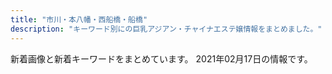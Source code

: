 ```yaml
---
title: "市川・本八幡・西船橋・船橋"
description: "キーワード別にの巨乳アジアン・チャイナエステ嬢情報をまとめました。"
---
```


新着画像と新着キーワードをまとめています。
2021年02月17日の情報です。

<DmmAffiliateIns />
<KeywordTable
  shops={
    [
    {
        "name": "\u30d7\u30ea\u30f3\u30bb\u30b9",
        "station": "JR\u897f\u8239\u6a4b\u99c5\u5317\u53e3",
        "url": "https://prince.iest.info/",
        "img_links": [],
        "keywords": {}
    },
    {
        "img_links": [
            "http://pinklady-esthe.net/img/t3.jpg",
            "http://pinklady-esthe.net/img/sm.jpg",
            "http://pinklady-esthe.net/img/r3.jpg",
            "http://pinklady-esthe.net/img/t4.jpg",
            "http://pinklady-esthe.net/img/st3.jpg",
            "http://pinklady-esthe.net/img/r4.jpg",
            "http://pinklady-esthe.net/img/stt1.jpg",
            "http://pinklady-esthe.net/img/st6.jpg",
            "http://pinklady-esthe.net/img/st4.jpg",
            "http://pinklady-esthe.net/img/f1.jpg",
            "http://pinklady-esthe.net/img/st1.jpg",
            "http://pinklady-esthe.net/img/st2.jpg",
            "http://pinklady-esthe.net/img/t5.jpg",
            "http://pinklady-esthe.net/img/top.jpg",
            "http://pinklady-esthe.net/img/t2.jpg",
            "http://pinklady-esthe.net/img/noo.png",
            "http://pinklady-esthe.net/img/stt3.jpg",
            "http://pinklady-esthe.net/img/r2.jpg",
            "http://pinklady-esthe.net/img/no.png",
            "http://pinklady-esthe.net/img/st5.jpg",
            "http://pinklady-esthe.net/img/t6.jpg",
            "http://pinklady-esthe.net/img/t1.jpg",
            "http://pinklady-esthe.net/img/r1.jpg"
        ],
        "station": "JR\u8239\u6a4b\u99c5\u5317\u53e3",
        "keywords": {
            "90": 1,
            "E": 1,
            "88": 3,
            "86": 1,
            "D": 4,
            "87": 1,
            "C": 1
        },
        "name": "V\u611bP",
        "url": "http://pinklady-esthe.net/"
    },
    {
        "name": "\u304a\u5e30\u308ababy",
        "station": "JR\u8239\u6a4b\u99c5\u5357\u30ed",
        "img_links": [
            "http://tubakihime.link/_src/51831243/wechatimg145.jpg",
            "http://tubakihime.link/_src/51831239/wechatimg144.jpg",
            "http://tubakihime.link/_src/49749299/slider2_20201209160139115.jpg",
            "http://tubakihime.link/_src/51831231/wechatimg145.jpg",
            "http://tubakihime.link/_src/49749301/slider1_20201209160139057.jpg",
            "http://tubakihime.link/_src/51831238/wechatimg144.jpg",
            "http://tubakihime.link/_src/49749211/_k3_4082.jpg",
            "http://tubakihime.link/_src/51831235/wechatimg146_20210209143323225.jpg",
            "http://tubakihime.link/_src/49749274/navinavi_02.png",
            "http://tubakihime.link/_src/49749213/wechatimg198_20190126093224863.jpg",
            "http://tubakihime.link/_src/49749272/navinavi_01.png",
            "http://tubakihime.link/_src/49749276/cam.jpg",
            "http://tubakihime.link/_src/51831237/wechatimg146_20210209143323225.jpg",
            "http://tubakihime.link/_src/51831236/wechatimg146_20210209143323225.jpg",
            "http://tubakihime.link/_src/51831242/wechatimg145.jpg",
            "http://tubakihime.link/_src/49749277/cam.jpg",
            "http://tubakihime.link/_src/49749257/slider5_20201209160139125.jpg",
            "http://tubakihime.link/_src/51831232/wechatimg144.jpg",
            "http://tubakihime.link/_src/49749300/slider3_20201209160139119.jpg",
            "http://tubakihime.link/_src/51831241/wechatimg145.jpg",
            "http://tubakihime.link/_src/51831240/wechatimg144.jpg",
            "http://tubakihime.link/_src/51831233/wechatimg146_20210209143323225.jpg"
        ],
        "url": "http://tubakihime.link/",
        "keywords": {}
    },
    {
        "url": "http://www.diamond.mesthe.com/",
        "name": "\u30c0\u30a4\u30e4\u30e2\u30f3\u30c9",
        "img_links": [
            "http://www.diamond.mesthe.com/img/pickup.jpg",
            "http://www.diamond.mesthe.com/img/goback.jpg",
            "http://www.diamond.mesthe.com/files/002.jpg",
            "http://www.diamond.mesthe.com/images/slider/3.jpg",
            "http://www.diamond.mesthe.com/files/002-02.jpg",
            "http://www.diamond.mesthe.com/images/slider/2.jpg",
            "http://www.diamond.mesthe.com/img/btn_blog.png",
            "http://www.diamond.mesthe.com/img/ttl_therapist.png",
            "http://www.diamond.mesthe.com/img/ttl_news.png",
            "http://www.diamond.mesthe.com/img/top_option04.jpg",
            "http://www.diamond.mesthe.com/img/tel.png",
            "http://www.diamond.mesthe.com/files/003-02.jpg",
            "http://www.diamond.mesthe.com/img/btn_side_mobile.jpg",
            "http://www.diamond.mesthe.com/img/top_option03.jpg",
            "http://www.diamond.mesthe.com/img/top_option01.jpg",
            "http://www.diamond.mesthe.com/files/003.jpg",
            "http://www.diamond.mesthe.com/images/slider/1.jpg",
            "http://www.diamond.mesthe.com/files/001.jpg",
            "http://www.diamond.mesthe.com/img/ttl_info.png",
            "http://www.diamond.mesthe.com/files/001-02.jpg",
            "http://www.diamond.mesthe.com/files/004.jpg",
            "http://www.diamond.mesthe.com/files/004-02.jpg"
        ],
        "station": "JR\u897f\u8239\u6a4b\u99c5\u5357\u53e3",
        "keywords": {
            "C": 13,
            "86": 2,
            "88": 2,
            "D": 6,
            "87": 4
        }
    },
    {
        "station": "JR\u897f\u8239\u6a4b\u99c5\u5357\u53e3",
        "img_links": [
            "http://hanaoto.pw/images/ami1.jpg",
            "http://hanaoto.pw/images/g2.jpg",
            "http://hanaoto.pw/images/mobile.png",
            "http://hanaoto.pw/images/flash.jpg",
            "http://hanaoto.pw/images/flash5.jpg",
            "http://hanaoto.pw/images/yy2.jpg",
            "http://hanaoto.pw/images/maga.jpg",
            "http://hanaoto.pw/images/sptel.png",
            "http://hanaoto.pw/images/g6.jpg",
            "http://hanaoto.pw/images/a02.jpg",
            "http://hanaoto.pw/images/mm1.jpg",
            "http://hanaoto.pw/images/maga1.jpg",
            "http://hanaoto.pw/images/la.jpg",
            "http://hanaoto.pw/images/tel.png",
            "http://hanaoto.pw/images/flash4.jpg",
            "http://hanaoto.pw/images/nana1.jpg",
            "http://hanaoto.pw/images/flash3.jpg"
        ],
        "keywords": {
            "C": 16
        },
        "name": "NEW \u82b1\u30ce\u97f3",
        "url": "http://hanaoto.pw/"
    },
    {
        "keywords": {},
        "url": "http://sminfvnda.xyz/",
        "station": "\u4eac\u6210\u8239\u6a4b\u99c5",
        "img_links": [],
        "name": "\u8309\u8389\u82b1"
    },
    {
        "img_links": [
            "http://www.bishoujo.esturl.com/images/top.png",
            "http://www.bishoujo.esturl.com/files/001.jpg",
            "http://www.bishoujo.esturl.com/images/sp_top.jpg",
            "http://www.bishoujo.esturl.com/files/005.jpg",
            "http://www.bishoujo.esturl.com/files/004.jpg",
            "http://www.bishoujo.esturl.com/files/006.jpg",
            "http://www.bishoujo.esturl.com/files/003.jpg",
            "http://www.bishoujo.esturl.com/files/002.jpg"
        ],
        "keywords": {
            "87": 24,
            "86": 6,
            "82": 6,
            "D": 30,
            "C": 19
        },
        "name": "\u7f8e\u5c11\u5973\u5b66\u5712",
        "station": "JR\u897f\u8239\u6a4b\u99c5\u5317\u53e3",
        "url": "http://www.bishoujo.esturl.com/"
    },
    {
        "img_links": [
            "http://stylelife.work/Public/Wap/picture/m-foot.png",
            "http://stylelife.work/Uploads/user/5f3cd192667f4.jpg",
            "http://stylelife.work/Uploads/user/60178961290e1.jpg",
            "http://stylelife.work/Uploads/user/5e1d330613089.jpg",
            "http://stylelife.work/Public/Wap/picture/sp-line.png",
            "http://stylelife.work/Uploads/user/60178ac3e9112.jpg",
            "http://stylelife.work/ueditor/php/upload/image/20180712/1531373827278035.png",
            "http://stylelife.work/Uploads/user/5eb35a13a1df3.jpg",
            "http://stylelife.work/Uploads/user/5dfc857c95e57.jpg",
            "http://stylelife.work/Uploads/user/601789a317c0d.jpg",
            "http://stylelife.work/Uploads/user/5fe143f28e361.jpg",
            "http://stylelife.work/Uploads/user/5f50833fd5a74.jpg",
            "http://stylelife.work/Uploads/user/5e79901ca108f.jpg",
            "http://stylelife.work/ueditor/php/upload/image/20180712/1531374173659035.png",
            "http://stylelife.work/Uploads/user/5f7ea89496e3e.jpg",
            "http://stylelife.work/Uploads/user/5ebfa12d5429d.jpg",
            "http://stylelife.work/Public/Wap/picture/m-tel.png",
            "http://stylelife.work/Uploads/user/5e1d3400053fa.jpg",
            "http://stylelife.work/Uploads/user/601789f869a29.jpg",
            "http://stylelife.work/Uploads/user/5de74b9acbf92.jpg",
            "http://stylelife.work/Public/Wap/picture/staff-pc.png",
            "http://stylelife.work/Uploads/user/5de74b74a4faa.jpg",
            "http://stylelife.work/Uploads/user/5ebf50cc42240.jpg",
            "http://stylelife.work/Uploads/user/5e68a1524c2d2.jpg",
            "http://stylelife.work/ueditor/php/upload/image/20180712/1531367078235696.png",
            "http://stylelife.work/Public/Wap/picture/sp-staff-list.png",
            "http://stylelife.work/Uploads/user/5ebf4ff2905f1.jpg",
            "http://stylelife.work/Uploads/user/5deb614369ccd.jpg",
            "http://stylelife.work/Uploads/user/6017898b00273.jpg",
            "http://stylelife.work/Uploads/user/5de74b09394d7.jpg",
            "http://stylelife.work/Uploads/user/5ef9a9fd8cd20.jpg",
            "http://stylelife.work/Uploads/user/5e4101be77e18.jpg"
        ],
        "name": "\u3055\u304f\u3089",
        "station": "JR\u897f\u8239\u6a4b\u99c5\u5317\u53e3",
        "url": "http://stylelife.work/",
        "keywords": {
            "D": 1,
            "\u80f8": 1,
            "F": 2
        }
    },
    {
        "station": "JR\u672c\u516b\u5e61\u99c5\u5357\u53e3",
        "img_links": [
            "http://neptune.est.cm/images/top-sp1.jpg",
            "http://neptune.est.cm/images/top-sp2.jpg",
            "http://neptune.est.cm/photos/sites/3/2021/01/2021010717532322.jpg",
            "http://neptune.est.cm/images/top2.jpg",
            "http://neptune.est.cm/photos/sites/3/2020/06/2020062418251882.jpg",
            "http://neptune.est.cm/photos/sites/3/2020/01/2020012304435311.jpg",
            "http://neptune.est.cm/photos/sites/3/2020/01/2020011704240975.jpg",
            "http://neptune.est.cm/photos/sites/3/2020/09/2020092912491932.jpg",
            "http://neptune.est.cm/photos/sites/3/2020/01/2020011704241285.jpg",
            "http://neptune.est.cm/photos/sites/3/2021/01/2021012715245168.jpg",
            "http://neptune.est.cm/images/pagetop.jpg",
            "http://neptune.est.cm/photos/sites/3/2020/12/2020122312215973.jpg",
            "http://neptune.est.cm/photos/sites/3/2020/01/2020011606281181.jpg",
            "http://neptune.est.cm/photos/sites/3/2020/07/2020072813393974.jpg",
            "http://neptune.est.cm/images/top1.jpg",
            "http://neptune.est.cm/photos/sites/3/2020/12/2020121515392683.jpg"
        ],
        "name": "\u30cd\u30d7\u30c1\u30e5\u30fc\u30f3",
        "keywords": {
            "88": 8,
            "86": 22,
            "85": 16,
            "F": 8,
            "D": 62,
            "87": 24,
            "81": 6,
            "E": 8,
            "83": 8,
            "C": 6
        },
        "url": "http://neptune.est.cm/"
    },
    {
        "img_links": [
            "http://es-suzune.com/staffPhoto/b20200510132325.jpg",
            "http://es-suzune.com/staffPhoto/b20200827113545.jpg",
            "http://es-suzune.com/staffPhoto/s20200827113054.jpg",
            "http://es-suzune.com/images/access/02.png",
            "http://es-suzune.com/images/store/04.jpg",
            "http://es-suzune.com/staffPhoto/s20210217223236.jpg",
            "http://es-suzune.com/staffPhoto/s20201130135623.jpg",
            "http://es-suzune.com/staffPhoto/s20210217223841.jpg",
            "http://es-suzune.com/staffPhoto/s20210103222814.jpg",
            "http://es-suzune.com/staffPhoto/s20210217223611.jpg",
            "http://es-suzune.com/staffPhoto/b20210216145856.jpg",
            "http://es-suzune.com/staffPhoto/s20200510132325.jpg",
            "http://es-suzune.com/images/showIndex.jpg",
            "http://es-suzune.com/staffPhoto/s20210208141551.jpg",
            "http://es-suzune.com/images/showContent.jpg",
            "http://es-suzune.com/staffPhoto/s20210217223731.jpg",
            "http://es-suzune.com/staffPhoto/s20210217223442.jpg",
            "http://es-suzune.com/images/access/03.png",
            "http://es-suzune.com/staffPhoto/s20200724144017.jpg",
            "http://es-suzune.com/staffPhoto/b20201130135600.jpg",
            "http://es-suzune.com/staffPhoto/s20210216140051.jpg",
            "http://es-suzune.com/images/access/05.png",
            "http://es-suzune.com/staffPhoto/s20201130191329.jpg",
            "http://es-suzune.com/uploadfiles/images/chuntian1_%E5%89%AF%E6%9C%AC.jpg",
            "http://es-suzune.com/staffPhoto/s20210217223637.jpg",
            "http://es-suzune.com/uploadfiles/images/courseEsSuzune.jpg",
            "http://es-suzune.com/staffPhoto/b20200724144017.jpg",
            "http://es-suzune.com/staffPhoto/s20210216224004.jpg",
            "http://es-suzune.com/staffPhoto/s20210216224138.jpg",
            "http://es-suzune.com/staffPhoto/b20210208141551.jpg",
            "http://es-suzune.com/staffPhoto/b20201130191329.jpg",
            "http://es-suzune.com/staffPhoto/b20201130140636.jpg",
            "http://es-suzune.com/images/store/01.jpg",
            "http://es-suzune.com/images/store/03.jpg",
            "http://es-suzune.com/staffPhoto/s20200827113545.jpg",
            "http://es-suzune.com/staffPhoto/s20191208215843.jpg",
            "http://es-suzune.com/staffPhoto/s20200827113641.jpg",
            "http://es-suzune.com/staffPhoto/b20200827113331.jpg",
            "http://es-suzune.com/staffPhoto/s20210103222830.jpg",
            "http://es-suzune.com/staffPhoto/s20210124204424.jpg",
            "http://es-suzune.com/staffPhoto/s20200724144036.jpg",
            "http://es-suzune.com/staffPhoto/s20210217223343.jpg",
            "http://es-suzune.com/images/store/02.jpg",
            "http://es-suzune.com/staffPhoto/s20200827113331.jpg",
            "http://es-suzune.com/staffPhoto/s20210124204401.jpg",
            "http://es-suzune.com/staffPhoto/b20210216224004.jpg",
            "http://es-suzune.com/images/access/01.png",
            "http://es-suzune.com/staffPhoto/b20210124204401.jpg",
            "http://es-suzune.com/staffPhoto/b20210103222814.jpg",
            "http://es-suzune.com/staffPhoto/s20201130140636.jpg",
            "http://es-suzune.com/staffPhoto/b20191208215843.jpg",
            "http://es-suzune.com/staffPhoto/s20210216145856.jpg",
            "http://es-suzune.com/staffPhoto/s20201130191531.jpg",
            "http://es-suzune.com/uploadfiles/images/campaignEsSuzune1.jpg",
            "http://es-suzune.com/staffPhoto/b20191115141808.jpg",
            "http://es-suzune.com/staffPhoto/s20201130135600.jpg",
            "http://es-suzune.com/staffPhoto/s20191115141808.jpg",
            "http://es-suzune.com/uploadfiles/images/chuntian4_%E5%89%AF%E6%9C%AC.jpg",
            "http://es-suzune.com/staffPhoto/s20201130191509.jpg",
            "http://es-suzune.com/staffPhoto/s20201130140920.jpg",
            "http://es-suzune.com/staffPhoto/b20210216140051.jpg",
            "http://es-suzune.com/staffPhoto/s20210216145911.jpg"
        ],
        "station": "JR\u897f\u8239\u6a4b\u99c5\u5357\u53e3",
        "name": "\u9234\u97f3-\u3059\u305a\u306d-",
        "url": "http://es-suzune.com/",
        "keywords": {
            "\u30bb\u30af\u30b7\u30fc": 7,
            "F": 7,
            "E": 2
        }
    },
    {
        "url": "http://nigyohime.ebb.jp/",
        "name": "\u4eba\u9b5a\u59eb",
        "station": "JR\u5e02\u5ddd\u99c5\u5357\u53e3",
        "img_links": [
            "http://nigyohime.ebb.jp/b_news.png",
            "http://nigyohime.ebb.jp/2/uploadimg/1610266405.jpg",
            "http://nigyohime.ebb.jp/2/uploadimg/1606276829.jpg",
            "http://nigyohime.ebb.jp/top.jpg",
            "http://nigyohime.ebb.jp/2/uploadimg/1606276938.jpg",
            "http://nigyohime.ebb.jp/line.png",
            "http://nigyohime.ebb.jp/2/uploadimg/1606276885.jpg",
            "http://nigyohime.ebb.jp/b_girl.png",
            "http://nigyohime.ebb.jp/staff_t.jpg",
            "http://nigyohime.ebb.jp/1.jpg",
            "http://nigyohime.ebb.jp/3.jpg",
            "http://nigyohime.ebb.jp/2.jpg",
            "http://nigyohime.ebb.jp/ditu2.jpg",
            "http://nigyohime.ebb.jp/4.jpg"
        ],
        "keywords": {
            "C": 6,
            "83": 6,
            "86": 6
        }
    },
    {
        "station": "JR\u672c\u516b\u5e61\u99c5\u5317\u53e3",
        "keywords": {
            "86": 2,
            "C": 1,
            "D": 5,
            "87": 4
        },
        "img_links": [
            "http://www.club.relaxjp.info/images/b1.jpg",
            "http://www.club.relaxjp.info/images/sys3.png",
            "http://www.club.relaxjp.info/files/007.jpg",
            "http://www.club.relaxjp.info/files/004-02.jpg",
            "http://www.club.relaxjp.info/images/staff_t.png",
            "http://www.club.relaxjp.info/images/sys2.png",
            "http://www.club.relaxjp.info/images/mobile.jpg",
            "http://www.club.relaxjp.info/images/rec1.png",
            "http://www.club.relaxjp.info/images/int2.png",
            "http://www.club.relaxjp.info/files/007-02.jpg",
            "http://www.club.relaxjp.info/images/b2.jpg",
            "http://www.club.relaxjp.info/images/line.png",
            "http://www.club.relaxjp.info/files/006-02.jpg",
            "http://www.club.relaxjp.info/files/006.jpg",
            "http://www.club.relaxjp.info/files/013-02.jpg",
            "http://www.club.relaxjp.info/images/link_t.png",
            "http://www.club.relaxjp.info/images/sys1.png",
            "http://www.club.relaxjp.info/files/014.jpg",
            "http://www.club.relaxjp.info/images/head.jpg",
            "http://www.club.relaxjp.info/images/int1.png",
            "http://www.club.relaxjp.info/images/ta.jpg",
            "http://www.club.relaxjp.info/files/014-02.jpg",
            "http://www.club.relaxjp.info/files/013.jpg",
            "http://www.club.relaxjp.info/files/004.jpg",
            "http://www.club.relaxjp.info/images/interior_t.png",
            "http://www.club.relaxjp.info/images/rec2.png",
            "http://www.club.relaxjp.info/files/009-02.jpg",
            "http://www.club.relaxjp.info/files/009.jpg"
        ],
        "name": "\u30d5\u30a7\u30a2\u30ea\u30fc",
        "url": "http://www.club.relaxjp.info/"
    },
    {
        "station": "JR\u5e02\u5ddd\u99c5\u5357\u53e3",
        "name": "\u5f69",
        "url": "http://www.aya-aroma.com/",
        "img_links": [
            "http://www.aya-aroma.com/files/003-02.jpg",
            "http://www.aya-aroma.com/files/008-03.jpg",
            "http://www.aya-aroma.com/files/001-02.jpg",
            "http://www.aya-aroma.com/files/015-03.jpg",
            "http://www.aya-aroma.com/files/010.jpg",
            "http://www.aya-aroma.com/files/002-03.jpg",
            "http://www.aya-aroma.com/files/003.jpg",
            "http://www.aya-aroma.com/images/mobile.jpg",
            "http://www.aya-aroma.com/images/backlistbtn.png",
            "http://www.aya-aroma.com/files/001-03.jpg",
            "http://www.aya-aroma.com/files/015.jpg",
            "http://www.aya-aroma.com/files/010-03.jpg",
            "http://www.aya-aroma.com/files/008.jpg",
            "http://www.aya-aroma.com/files/008-02.jpg",
            "http://www.aya-aroma.com/images/coverGirlParts.png",
            "http://www.aya-aroma.com/images/melmaga.jpg",
            "http://www.aya-aroma.com/images/concept.jpg",
            "http://www.aya-aroma.com/files/001.jpg",
            "http://www.aya-aroma.com/files/002.jpg",
            "http://www.aya-aroma.com/files/002-02.jpg",
            "http://www.aya-aroma.com/files/003-03.jpg",
            "http://www.aya-aroma.com/files/015-02.jpg",
            "http://www.aya-aroma.com/files/010-02.jpg"
        ],
        "keywords": {
            "C": 6,
            "87": 3,
            "84": 3,
            "86": 12,
            "D": 9
        }
    },
    {
        "station": "JR\u897f\u8239\u6a4b\u99c5\u5357\u53e3",
        "url": "http://es-massage.info/",
        "name": "Vivid \u30d3\u30d3\u30c3\u30c9",
        "img_links": [
            "http://es-massage.info/wp-content/uploads/2019/03/07cc9a466c3af450e20013b26e90a100-500x750.jpg",
            "http://es-massage.info/wp-content/uploads/2019/03/c3dc6ab90966d6cc73491056f668516d.jpg",
            "http://es-massage.info/wp-content/uploads/2020/11/4842d636713333eba3b14eebf302cc1b-1-500x750.jpg",
            "http://es-massage.info/wp-content/uploads/2021/01/f0983bb73e450f84723737b2078c7c7f-212x300.jpg",
            "http://es-massage.info/wp-content/uploads/2020/10/30d608def2ebd1e5ad816873b9f9b8d4.jpg",
            "http://es-massage.info/wp-content/uploads/2021/02/c4dd888c4de69b3220c6e4b404462db9-500x750.jpg",
            "http://es-massage.info/wp-content/uploads/2021/02/3d21df65a2be53218994fa7e3b383bd2.jpg",
            "http://es-massage.info/wp-content/uploads/2021/02/9fac07593910d80276531dd93a7855a6-500x750.jpg",
            "http://es-massage.info/wp-content/uploads/2021/02/910ee51cae19370d9c579aa4122bca84-500x750.jpg",
            "http://es-massage.info/wp-content/uploads/2020/12/b7de5072fbfae6fe462a1a64132e2586.jpg",
            "http://es-massage.info/wp-content/uploads/2020/09/3c631f1126b3f6fd54d9e726a47027a4.jpg",
            "http://es-massage.info/wp-content/uploads/2019/10/3eec6cc0e85788ff3ceabceee29f9870.jpg",
            "http://es-massage.info/wp-content/uploads/2019/11/6bc4d4a609db789262c27c9263065892-218x300.jpg",
            "http://es-massage.info/wp-content/uploads/2021/02/1b6cc5124ca074f693dbc5eff5a75ea0.jpg",
            "http://es-massage.info/wp-content/uploads/2018/10/g1.jpg",
            "http://es-massage.info/wp-content/uploads/2021/02/3d21df65a2be53218994fa7e3b383bd2-500x750.jpg",
            "http://es-massage.info/wp-content/uploads/2018/10/g3.jpg",
            "http://es-massage.info/wp-content/uploads/2020/09/3a1f1f3668d5c8083c72d500ba90b03a-212x300.jpg",
            "http://es-massage.info/wp-content/uploads/2021/02/910ee51cae19370d9c579aa4122bca84.jpg",
            "http://es-massage.info/wp-content/uploads/2020/09/6b72f47c40e4254318daf8bb5ce7e612-500x750.jpg",
            "http://es-massage.info/wp-content/uploads/2020/11/ec2088a7c961625f55b8f19773ea6d06-1-214x300.jpg",
            "http://es-massage.info/wp-content/uploads/2020/11/4842d636713333eba3b14eebf302cc1b-1-722x1024.jpg",
            "http://es-massage.info/wp-content/uploads/2020/09/f4811d331623d3f6e590e934b3e7ddc9-500x750.jpg",
            "http://es-massage.info/wp-content/uploads/2019/11/8da006befc39b49c570f8162740cbc56.jpg",
            "http://es-massage.info/wp-content/uploads/2020/12/cf9831b8c97ef0623dce87128b47aef0-209x300.jpg",
            "http://es-massage.info/wp-content/uploads/2021/01/329c4f8c7f334cbe95d258f70d6ca207.jpg",
            "http://es-massage.info/wp-content/uploads/2019/11/8da006befc39b49c570f8162740cbc56-500x750.jpg",
            "http://es-massage.info/wp-content/uploads/2020/11/393e50c509ac7af9537aa8ebd908d0bb-214x300.jpg",
            "http://es-massage.info/wp-content/uploads/2021/02/8b21e9d00752169b79ff946575142f59-212x300.jpg",
            "http://es-massage.info/wp-content/uploads/2020/10/0fd60f0c72ad85b96635ef3d4e152bd6.jpg",
            "http://es-massage.info/wp-content/uploads/2020/06/0fd60f0c72ad85b96635ef3d4e152bd6-212x300.jpg",
            "http://es-massage.info/wp-content/uploads/2020/09/33a698ee5a77652901d0fde9c4146a22-500x750.jpg",
            "http://es-massage.info/wp-content/uploads/2020/10/676cfcce64ce22475e092ee147f4ebc8-500x750.jpg",
            "http://es-massage.info/wp-content/uploads/2019/03/0c4d0538c251234bc70697ec7cf8cc97-220x300.jpg",
            "http://es-massage.info/wp-content/uploads/2020/09/33a698ee5a77652901d0fde9c4146a22.jpg",
            "http://es-massage.info/wp-content/uploads/2019/03/c3dc6ab90966d6cc73491056f668516d-218x300.jpg",
            "http://es-massage.info/wp-content/uploads/2019/11/6bc4d4a609db789262c27c9263065892.jpg",
            "http://es-massage.info/wp-content/uploads/2018/12/ce6acdedea0cab635b18cd82f697bf3a-500x750.jpg",
            "http://es-massage.info/wp-content/uploads/2020/11/22a4454706dfc7d506005718bdeaf744-214x300.jpg",
            "http://es-massage.info/wp-content/uploads/2020/09/8fdd83977b0b42811d523358eceea3ff-212x300.jpg",
            "http://es-massage.info/wp-content/uploads/2020/10/30d608def2ebd1e5ad816873b9f9b8d4-745x1024.jpg",
            "http://es-massage.info/wp-content/uploads/2019/11/4fad70a18793b8dfb7a63f4939e51f94.jpg",
            "http://es-massage.info/wp-content/uploads/2021/01/f0983bb73e450f84723737b2078c7c7f.jpg",
            "http://es-massage.info/wp-content/themes/template-salon2/images/noimg.jpg",
            "http://es-massage.info/wp-content/uploads/2020/10/28ef61e322d84828105879aebb024bc0.jpg",
            "http://es-massage.info/wp-content/uploads/2019/10/3eec6cc0e85788ff3ceabceee29f9870-212x300.jpg",
            "http://es-massage.info/wp-content/uploads/2020/11/22a4454706dfc7d506005718bdeaf744-500x750.jpg",
            "http://es-massage.info/wp-content/uploads/2020/10/30d608def2ebd1e5ad816873b9f9b8d4-500x750.jpg",
            "http://es-massage.info/wp-content/uploads/2020/09/3c631f1126b3f6fd54d9e726a47027a4-500x750.jpg",
            "http://es-massage.info/wp-content/uploads/2020/11/4842d636713333eba3b14eebf302cc1b-1.jpg",
            "http://es-massage.info/wp-content/uploads/2019/03/c3dc6ab90966d6cc73491056f668516d-500x750.jpg",
            "http://es-massage.info/wp-content/uploads/2020/09/6b72f47c40e4254318daf8bb5ce7e612.jpg",
            "http://es-massage.info/wp-content/uploads/2021/01/f0983bb73e450f84723737b2078c7c7f-500x750.jpg",
            "http://es-massage.info/wp-content/uploads/2021/02/c4dd888c4de69b3220c6e4b404462db9.jpg",
            "http://es-massage.info/wp-content/themes/template-salon2/images/main1.jpg",
            "http://es-massage.info/wp-content/uploads/2020/11/22a4454706dfc7d506005718bdeaf744.jpg",
            "http://es-massage.info/wp-content/uploads/2019/11/8da006befc39b49c570f8162740cbc56-216x300.jpg",
            "http://es-massage.info/wp-content/uploads/2021/01/f5583bc17784a47bf0a1ab988e594253-500x750.jpg",
            "http://es-massage.info/wp-content/uploads/2020/09/3c631f1126b3f6fd54d9e726a47027a4-209x300.jpg",
            "http://es-massage.info/wp-content/uploads/2021/02/8b21e9d00752169b79ff946575142f59.jpg",
            "http://es-massage.info/wp-content/uploads/2018/10/g2.jpg",
            "http://es-massage.info/wp-content/uploads/2019/03/07cc9a466c3af450e20013b26e90a100.jpg",
            "http://es-massage.info/wp-content/uploads/2018/10/g4.jpg",
            "http://es-massage.info/wp-content/uploads/2020/12/b7de5072fbfae6fe462a1a64132e2586-500x750.jpg",
            "http://es-massage.info/wp-content/uploads/2020/10/30d608def2ebd1e5ad816873b9f9b8d4-218x300.jpg",
            "http://es-massage.info/wp-content/uploads/2020/06/0fd60f0c72ad85b96635ef3d4e152bd6.jpg",
            "http://es-massage.info/wp-content/uploads/2021/02/3d21df65a2be53218994fa7e3b383bd2-207x300.jpg",
            "http://es-massage.info/wp-content/uploads/2020/09/33a698ee5a77652901d0fde9c4146a22-214x300.jpg",
            "http://es-massage.info/wp-content/uploads/2019/06/dcbeef447e8eded0b1939b00ff57d88b-500x750.jpg",
            "http://es-massage.info/wp-content/uploads/2020/10/0fd60f0c72ad85b96635ef3d4e152bd6-214x300.jpg",
            "http://es-massage.info/wp-content/themes/template-salon2/images/header-tel.png",
            "http://es-massage.info/wp-content/uploads/2020/11/f77b87109abb212725b0e53de31695b5-500x750.jpg",
            "http://es-massage.info/wp-content/uploads/2020/10/28ef61e322d84828105879aebb024bc0-500x750.jpg",
            "http://es-massage.info/wp-content/uploads/2019/03/0c4d0538c251234bc70697ec7cf8cc97-500x750.jpg",
            "http://es-massage.info/wp-content/uploads/2021/02/1b6cc5124ca074f693dbc5eff5a75ea0-500x750.jpg",
            "http://es-massage.info/wp-content/uploads/2019/11/8da006befc39b49c570f8162740cbc56-737x1024.jpg",
            "http://es-massage.info/wp-content/uploads/2020/09/f4811d331623d3f6e590e934b3e7ddc9.jpg",
            "http://es-massage.info/wp-content/uploads/2020/12/cf9831b8c97ef0623dce87128b47aef0-500x750.jpg",
            "http://es-massage.info/wp-content/uploads/2020/06/0fd60f0c72ad85b96635ef3d4e152bd6-500x750.jpg",
            "http://es-massage.info/wp-content/uploads/2020/09/3a1f1f3668d5c8083c72d500ba90b03a.jpg",
            "http://es-massage.info/wp-content/uploads/2021/02/8b21e9d00752169b79ff946575142f59-500x750.jpg",
            "http://es-massage.info/wp-content/uploads/2020/11/f77b87109abb212725b0e53de31695b5.jpg",
            "http://es-massage.info/wp-content/uploads/2019/10/3eec6cc0e85788ff3ceabceee29f9870-500x750.jpg",
            "http://es-massage.info/wp-content/uploads/2019/11/4fad70a18793b8dfb7a63f4939e51f94-500x750.jpg",
            "http://es-massage.info/wp-content/uploads/2019/10/32cbcf100bc89043ce106a68ba8535ea-500x750.jpg",
            "http://es-massage.info/wp-content/uploads/2019/10/32cbcf100bc89043ce106a68ba8535ea-214x300.jpg",
            "http://es-massage.info/wp-content/uploads/2021/02/9fac07593910d80276531dd93a7855a6.jpg",
            "http://es-massage.info/wp-content/uploads/2020/12/58c8479cbe288c2fbf566083af42e205.jpg",
            "http://es-massage.info/wp-content/uploads/2019/11/6bc4d4a609db789262c27c9263065892-500x750.jpg",
            "http://es-massage.info/wp-content/uploads/2020/10/0fd60f0c72ad85b96635ef3d4e152bd6-500x750.jpg",
            "http://es-massage.info/wp-content/uploads/2020/09/3a1f1f3668d5c8083c72d500ba90b03a-500x750.jpg",
            "http://es-massage.info/wp-content/uploads/2019/03/b85ae819f481b37cad8d1548de5893cc-223x300.jpg",
            "http://es-massage.info/wp-content/themes/template-salon2/images/bnr.jpg",
            "http://es-massage.info/wp-content/uploads/2019/03/0c4d0538c251234bc70697ec7cf8cc97.jpg",
            "http://es-massage.info/wp-content/uploads/2021/01/329c4f8c7f334cbe95d258f70d6ca207-722x1024.jpg",
            "http://es-massage.info/wp-content/uploads/2021/01/329c4f8c7f334cbe95d258f70d6ca207-500x750.jpg",
            "http://es-massage.info/wp-content/uploads/2020/11/393e50c509ac7af9537aa8ebd908d0bb-500x750.jpg",
            "http://es-massage.info/wp-content/uploads/2019/06/dcbeef447e8eded0b1939b00ff57d88b-218x300.jpg",
            "http://es-massage.info/wp-content/uploads/2020/09/8fdd83977b0b42811d523358eceea3ff-500x750.jpg",
            "http://es-massage.info/wp-content/uploads/2020/11/393e50c509ac7af9537aa8ebd908d0bb.jpg",
            "http://es-massage.info/wp-content/uploads/2020/12/58c8479cbe288c2fbf566083af42e205-500x750.jpg",
            "http://es-massage.info/wp-content/uploads/2019/10/32cbcf100bc89043ce106a68ba8535ea.jpg",
            "http://es-massage.info/wp-content/uploads/2020/09/8fdd83977b0b42811d523358eceea3ff-722x1024.jpg",
            "http://es-massage.info/wp-content/uploads/2019/03/c3dc6ab90966d6cc73491056f668516d-745x1024.jpg",
            "http://es-massage.info/wp-content/uploads/2021/02/8b21e9d00752169b79ff946575142f59-722x1024.jpg",
            "http://es-massage.info/wp-content/uploads/2019/10/32cbcf100bc89043ce106a68ba8535ea-730x1024.jpg",
            "http://es-massage.info/wp-content/uploads/2021/01/f5583bc17784a47bf0a1ab988e594253.jpg",
            "http://es-massage.info/wp-content/uploads/2019/11/4fad70a18793b8dfb7a63f4939e51f94-218x300.jpg",
            "http://es-massage.info/wp-content/uploads/2021/02/9fac07593910d80276531dd93a7855a6-209x300.jpg",
            "http://es-massage.info/wp-content/uploads/2020/12/cf9831b8c97ef0623dce87128b47aef0.jpg"
        ],
        "keywords": {
            "\u80f8": 3,
            "E": 84,
            "G": 12,
            "\u5de8\u4e73": 2,
            "F": 11,
            "\u30bb\u30af\u30b7\u30fc": 4,
            "\u4e73": 2,
            "D": 6
        }
    },
    {
        "keywords": {
            "86": 2,
            "D": 4,
            "87": 4,
            "C": 2
        },
        "img_links": [
            "http://www.dokidoki.esjp.info/files/010.jpg",
            "http://www.dokidoki.esjp.info/img/rect.jpg",
            "http://www.dokidoki.esjp.info/files/001.jpg",
            "http://www.dokidoki.esjp.info/img/rot.jpg",
            "http://www.dokidoki.esjp.info/img/syst.jpg",
            "http://www.dokidoki.esjp.info/files/002.jpg",
            "http://www.dokidoki.esjp.info/files/007.jpg",
            "http://www.dokidoki.esjp.info/img/acct.jpg",
            "http://www.dokidoki.esjp.info/img/noo.png",
            "http://www.dokidoki.esjp.info/img/nn.jpg",
            "http://www.dokidoki.esjp.info/img/top.jpg",
            "http://www.dokidoki.esjp.info/img/lint.jpg",
            "http://www.dokidoki.esjp.info/files/006.jpg",
            "http://www.dokidoki.esjp.info/img/stal.png",
            "http://www.dokidoki.esjp.info/img/fla.jpg",
            "http://www.dokidoki.esjp.info/img/stat.jpg",
            "http://www.dokidoki.esjp.info/files/003.jpg",
            "http://www.dokidoki.esjp.info/img/eve.jpg"
        ],
        "name": "\u30c9\u30ad\u30c9\u30ad\u30cf\u30cb\u30fc",
        "station": "JR\u8239\u6a4b\u99c5\u5317\u53e3",
        "url": "http://www.dokidoki.esjp.info/"
    },
    {
        "name": "\u82b1\u706b",
        "img_links": [
            "http://nishifunabashi.xyz/images/n1.jpg",
            "http://nishifunabashi.xyz/images/top.png",
            "http://nishifunabashi.xyz/images/g32.jpg",
            "http://nishifunabashi.xyz/images/mio1.jpg",
            "http://nishifunabashi.xyz/images/g01.jpg",
            "http://nishifunabashi.xyz/images/rumi1.jpg",
            "http://nishifunabashi.xyz/images/g015.jpg",
            "http://nishifunabashi.xyz/images/moe1.jpg",
            "http://nishifunabashi.xyz/images/chun1.jpg",
            "http://nishifunabashi.xyz/images/g001.jpg",
            "http://nishifunabashi.xyz/images/kina2.jpg",
            "http://nishifunabashi.xyz/images/r03.jpg",
            "http://nishifunabashi.xyz/images/n2.jpg",
            "http://nishifunabashi.xyz/images/ga.jpg",
            "http://nishifunabashi.xyz/images/rie1.jpg",
            "http://nishifunabashi.xyz/images/m1.jpg",
            "http://nishifunabashi.xyz/images/g1.jpg",
            "http://nishifunabashi.xyz/images/miho2.jpg",
            "http://nishifunabashi.xyz/images/baner.jpg",
            "http://nishifunabashi.xyz/images/sla1.jpg",
            "http://nishifunabashi.xyz/images/miho.jpg",
            "http://nishifunabashi.xyz/images/yumi1.jpg",
            "http://nishifunabashi.xyz/images/gat.png",
            "http://nishifunabashi.xyz/images/i2.jpg",
            "http://nishifunabashi.xyz/images/kina1.jpg",
            "http://nishifunabashi.xyz/images/tite-staff.png",
            "http://nishifunabashi.xyz/images/ga1.jpg",
            "http://nishifunabashi.xyz/images/miu1.jpg",
            "http://nishifunabashi.xyz/images/m2.jpg",
            "http://nishifunabashi.xyz/images/r02.jpg",
            "http://nishifunabashi.xyz/images/mio2.jpg",
            "http://nishifunabashi.xyz/images/mobile.png",
            "http://nishifunabashi.xyz/images/pickt.png",
            "http://nishifunabashi.xyz/images/miu.jpg",
            "http://nishifunabashi.xyz/images/chun3.jpg",
            "http://nishifunabashi.xyz/images/yumi2.jpg",
            "http://nishifunabashi.xyz/images/i3.jpg",
            "http://nishifunabashi.xyz/images/rumi3.jpg",
            "http://nishifunabashi.xyz/images/rumi2.jpg",
            "http://nishifunabashi.xyz/images/r01.jpg",
            "http://nishifunabashi.xyz/images/n3.jpg",
            "http://nishifunabashi.xyz/images/rie.jpg",
            "http://nishifunabashi.xyz/images/g33.jpg",
            "http://nishifunabashi.xyz/images/chun2.jpg",
            "http://nishifunabashi.xyz/images/rie2.jpg",
            "http://nishifunabashi.xyz/images/moe2.jpg",
            "http://nishifunabashi.xyz/images/moe.jpg",
            "http://nishifunabashi.xyz/images/i1.jpg",
            "http://nishifunabashi.xyz/images/g15.jpg",
            "http://nishifunabashi.xyz/images/sla3.jpg",
            "http://nishifunabashi.xyz/images/g0.jpg",
            "http://nishifunabashi.xyz/images/yumi3.jpg",
            "http://nishifunabashi.xyz/images/r04.jpg",
            "http://nishifunabashi.xyz/images/sla2.jpg",
            "http://nishifunabashi.xyz/images/newt.png",
            "http://nishifunabashi.xyz/images/kina.jpg",
            "http://nishifunabashi.xyz/images/mio.jpg"
        ],
        "url": "http://nishifunabashi.xyz/",
        "station": "JR\u897f\u8239\u6a4b\u99c5\u5357\u53e3",
        "keywords": {
            "C": 7
        }
    },
    {
        "url": "http://www.relax-honey.info/",
        "name": "Honey",
        "img_links": [
            "http://www.relax-honey.info/images/top.jpg",
            "http://www.relax-honey.info/files/069-03.jpg",
            "http://www.relax-honey.info/images/s_pick.jpg",
            "http://www.relax-honey.info/files/067-02.jpg",
            "http://www.relax-honey.info/files/065.jpg",
            "http://www.relax-honey.info/files/021-03.jpg",
            "http://www.relax-honey.info/images/slider/1.jpg",
            "http://www.relax-honey.info/images/slider/2.jpg",
            "http://www.relax-honey.info/files/067.jpg",
            "http://www.relax-honey.info/files/057-03.jpg",
            "http://www.relax-honey.info/files/021-02.jpg",
            "http://www.relax-honey.info/files/065-02.jpg",
            "http://www.relax-honey.info/files/065-03.jpg",
            "http://www.relax-honey.info/files/069-02.jpg",
            "http://www.relax-honey.info/images/mobile.jpg",
            "http://www.relax-honey.info/images/1.jpg",
            "http://www.relax-honey.info/files/002-02.jpg",
            "http://www.relax-honey.info/files/057-02.jpg",
            "http://www.relax-honey.info/files/061.jpg",
            "http://www.relax-honey.info/files/069.jpg",
            "http://www.relax-honey.info/images/s_staff.jpg",
            "http://www.relax-honey.info/files/053-02.jpg",
            "http://www.relax-honey.info/files/053.jpg",
            "http://www.relax-honey.info/images/s_news.jpg",
            "http://www.relax-honey.info/images/nbj3.jpg",
            "http://www.relax-honey.info/files/053-03.jpg",
            "http://www.relax-honey.info/files/061-02.jpg",
            "http://www.relax-honey.info/files/002.jpg",
            "http://www.relax-honey.info/files/002-03.jpg",
            "http://www.relax-honey.info/images/s_info.jpg",
            "http://www.relax-honey.info/files/021.jpg",
            "http://www.relax-honey.info/images/end1.jpg",
            "http://www.relax-honey.info/files/061-03.jpg",
            "http://www.relax-honey.info/images/slider/3.jpg",
            "http://www.relax-honey.info/files/057.jpg",
            "http://www.relax-honey.info/files/067-03.jpg"
        ],
        "station": "JR\u897f\u8239\u6a4b\u99c5\u5357\u53e3",
        "keywords": {
            "86": 4,
            "C": 2,
            "87": 12,
            "D": 14
        }
    },
    {
        "station": "JR\u897f\u8239\u6a4b\u99c5\u5357\u53e3",
        "name": "\u3082\u3082\u3061\u3083\u3093",
        "img_links": [
            "http://momo.rankuens.com/css/top01.jpg",
            "http://momo.rankuens.com/css/staff/staff01.jpg",
            "http://momo.rankuens.com/css/staff/staff03.jpg",
            "http://momo.rankuens.com/images/call.png",
            "http://momo.rankuens.com/css/staff/staff02.jpg",
            "http://momo.rankuens.com/css/head.jpg",
            "http://momo.rankuens.com/css/foot.jpg"
        ],
        "url": "http://momo.rankuens.com/",
        "keywords": {
            "92": 1,
            "C": 6,
            "89": 2,
            "E": 1,
            "D": 2
        }
    },
    {
        "name": "\u304a\u304b\u3048\u308a",
        "keywords": {
            "84": 2,
            "C": 19,
            "D": 8
        },
        "url": "http://www.rainday.tokyo/",
        "station": "JR\u8239\u6a4b\u99c5\u5357\u53e3",
        "img_links": [
            "http://www.rainday.tokyo/uploads/201005/1-201005135253U5.jpg",
            "http://www.rainday.tokyo/uploads/210201/1-210201093404243.jpg",
            "http://www.rainday.tokyo/uploads/201005/1-2010051356113O.jpg",
            "http://www.rainday.tokyo/picture/call.png",
            "http://www.rainday.tokyo/picture/4.jpg",
            "http://www.rainday.tokyo/uploads/210201/1-210201093HN54.jpg",
            "http://www.rainday.tokyo/picture/top-img01.png",
            "http://www.rainday.tokyo/uploads/210114/1-2101140ZT91P.jpg",
            "http://www.rainday.tokyo/uploads/210114/1-2101140ZUK24.jpg",
            "http://www.rainday.tokyo/uploads/201006/1-201006105515150.jpg",
            "http://www.rainday.tokyo/uploads/210128/1-21012Q34342456.jpg",
            "http://www.rainday.tokyo/picture/1.jpg",
            "http://www.rainday.tokyo/uploads/210128/1-21012Q34313I2.jpg",
            "http://www.rainday.tokyo/uploads/201012/1-201012131606344.jpg",
            "http://www.rainday.tokyo/uploads/200612/1-200612091611154.jpg",
            "http://www.rainday.tokyo/uploads/201005/1-201005135243W9.jpg",
            "http://www.rainday.tokyo/uploads/210217/1-21021G10356341.jpg",
            "http://www.rainday.tokyo/uploads/201006/1-201006105351493.jpg",
            "http://www.rainday.tokyo/uploads/200612/1-20061209132D50.jpg",
            "http://www.rainday.tokyo/uploads/201005/1-201005135623432.jpg",
            "http://www.rainday.tokyo/picture/3.jpg",
            "http://www.rainday.tokyo/uploads/201208/1-20120QS92JD.jpg",
            "http://www.rainday.tokyo/picture/top-img10.jpg",
            "http://www.rainday.tokyo/picture/tel.png",
            "http://www.rainday.tokyo/picture/2.jpg",
            "http://www.rainday.tokyo/uploads/201012/1-201012133110634.jpg",
            "http://www.rainday.tokyo/uploads/210217/1-21021G10339601.jpg",
            "http://www.rainday.tokyo/uploads/200612/1-200612091HL45.jpg"
        ]
    },
    {
        "station": "\u897f\u8239\u6a4b\u99c5\u5357\u53e3",
        "url": "http://ariel.esthe.me/",
        "name": "Ariel\u30fb\u30a2\u30ea\u30a8\u30eb",
        "img_links": [],
        "keywords": {}
    },
    {
        "keywords": {
            "G": 6,
            "86": 4,
            "91": 4,
            "85": 8,
            "83": 2,
            "D": 16,
            "E": 4,
            "F": 12,
            "90": 4,
            "88": 8,
            "C": 22
        },
        "url": "http://junpu.xyz.mn/",
        "station": "\u897f\u8239\u6a4b\u99c5\u5357\u53e3",
        "name": "\u30a8\u30ec\u30ca\u30c9\u30fc\u30eb",
        "img_links": [
            "http://junpu.xyz.mn/photos/sites/129/2019/11/2019112612382247.jpg",
            "http://junpu.xyz.mn/images/s_news.jpg",
            "http://junpu.xyz.mn/images/r2.jpg",
            "http://junpu.xyz.mn/photos/sites/129/2019/11/2019112612382247-450x675.jpg",
            "http://junpu.xyz.mn/images/r3.jpg",
            "http://junpu.xyz.mn/images/r4.jpg",
            "http://junpu.xyz.mn/images/top.jpg",
            "http://junpu.xyz.mn/images/line2.jpg",
            "http://junpu.xyz.mn/images/r1.jpg",
            "http://junpu.xyz.mn/photos/sites/129/2021/02/2021020111060861.jpg",
            "http://junpu.xyz.mn/photos/sites/129/2020/07/2020070311075192.jpg",
            "http://junpu.xyz.mn/photos/sites/129/2021/02/2021020114034474.jpg",
            "http://junpu.xyz.mn/images/end.png",
            "http://junpu.xyz.mn/photos/sites/129/2019/09/2019090515262527.jpg",
            "http://junpu.xyz.mn/photos/sites/129/2019/09/2019091210372889.jpg",
            "http://junpu.xyz.mn/photos/sites/129/2021/01/2021011113081255.jpg",
            "http://junpu.xyz.mn/photos/sites/129/2019/07/2019072615361857.jpg"
        ]
    },
    {
        "keywords": {
            "D": 2,
            "91": 1,
            "92": 4,
            "E": 4,
            "90": 2,
            "88": 1,
            "F": 1
        },
        "name": "\u30de\u30fc\u30e1\u30a4\u30c9",
        "station": "JR\u8239\u6a4b\u99c5\u5317\u53e3",
        "img_links": [
            "http://happy.relaxnabi.com/css/staff/staff017-a.jpg",
            "http://happy.relaxnabi.com/css/staff/staff-007-a.jpg",
            "http://happy.relaxnabi.com/css/tel01.png",
            "http://happy.relaxnabi.com/css/staff/staff-04.jpg",
            "http://happy.relaxnabi.com/css/staff/staff-05-a.jpg",
            "http://happy.relaxnabi.com/css/staff/staff017.jpg",
            "http://happy.relaxnabi.com/css/staff/staff-04-a.jpg",
            "http://happy.relaxnabi.com/css/staff/staff-05.jpg",
            "http://happy.relaxnabi.com/css/nav/nav-001.png",
            "http://happy.relaxnabi.com/css/staff/staff0001.jpg",
            "http://happy.relaxnabi.com/css/staff/staff000008-a.jpg",
            "http://happy.relaxnabi.com/css/top0001.png",
            "http://happy.relaxnabi.com/css/nav/nav-005.png",
            "http://happy.relaxnabi.com/css/staff/staff000008.jpg",
            "http://happy.relaxnabi.com/css/nav/nav-002.png",
            "http://happy.relaxnabi.com/css/nav/nav-006.png",
            "http://happy.relaxnabi.com/css/staff/staff000003-a.jpg",
            "http://happy.relaxnabi.com/css/staff/staff-10.jpg",
            "http://happy.relaxnabi.com/css/nav/nav-003.png",
            "http://happy.relaxnabi.com/css/staff/staff000003.jpg",
            "http://happy.relaxnabi.com/css/top-03.png",
            "http://happy.relaxnabi.com/css/staff/staff-007.jpg",
            "http://happy.relaxnabi.com/css/staff/staff0001-a.jpg",
            "http://happy.relaxnabi.com/css/staff/staff-10-a.jpg",
            "http://happy.relaxnabi.com/css/nav/nav-004.png"
        ],
        "url": "http://happy.relaxnabi.com/"
    },
    {
        "station": "JR\u897f\u8239\u6a4b\u99c5\u5357\u53e3",
        "url": "http://p-lady.work/",
        "img_links": [
            "http://p-lady.work/staff/anna.jpg",
            "http://p-lady.work/images/23.jpg",
            "http://p-lady.work/staff/riri.jpg",
            "http://p-lady.work/images/18.jpg",
            "http://p-lady.work/staff/nanami.jpg",
            "http://p-lady.work/images/s1.png",
            "http://p-lady.work/images/ac1.jpg",
            "http://p-lady.work/images/interior_t.jpg",
            "http://p-lady.work/img/zara1.jpg",
            "http://p-lady.work/img/mimi1.jpg",
            "http://p-lady.work/staff/miyu.jpg",
            "http://p-lady.work/images/36.jpg",
            "http://p-lady.work/images/16.jpg",
            "http://p-lady.work/images/35.jpg",
            "http://p-lady.work/images/29.jpg",
            "http://p-lady.work/staff/rika.jpg",
            "http://p-lady.work/staff/rena.jpg",
            "http://p-lady.work/staff/eri.jpg",
            "http://p-lady.work/images/staff_t.jpg",
            "http://p-lady.work/images/int2.jpg",
            "http://p-lady.work/images/15.jpg",
            "http://p-lady.work/staff/nana.jpg",
            "http://p-lady.work/img/riri1.jpg",
            "http://p-lady.work/images/rec2.jpg",
            "http://p-lady.work/img/rena1.jpg",
            "http://p-lady.work/img/kurumi1.jpg",
            "http://p-lady.work/staff/kurumi.jpg",
            "http://p-lady.work/images/2.jpg",
            "http://p-lady.work/images/3.jpg",
            "http://p-lady.work/images/26.jpg",
            "http://p-lady.work/images/6.jpg",
            "http://p-lady.work/staff/runa.jpg",
            "http://p-lady.work/staff/mirai.jpg",
            "http://p-lady.work/img/anna1.jpg",
            "http://p-lady.work/img/risa1.jpg",
            "http://p-lady.work/img/reiko1.jpg",
            "http://p-lady.work/img/mirai1.jpg",
            "http://p-lady.work/staff/nami.jpg",
            "http://p-lady.work/staff/saki.jpg",
            "http://p-lady.work/images/21.jpg",
            "http://p-lady.work/images/27.jpg",
            "http://p-lady.work/img/miyu1.jpg",
            "http://p-lady.work/img/runa1.jpg",
            "http://p-lady.work/images/33.jpg",
            "http://p-lady.work/staff/mimi.jpg",
            "http://p-lady.work/img/nami1.jpg",
            "http://p-lady.work/img/rika1.jpg",
            "http://p-lady.work/images/17.jpg",
            "http://p-lady.work/images/news.jpg",
            "http://p-lady.work/images/25.jpg",
            "http://p-lady.work/images/37.jpg",
            "http://p-lady.work/staff/yuyu.jpg",
            "http://p-lady.work/img/yui1.jpg",
            "http://p-lady.work/img/koi1.jpg",
            "http://p-lady.work/img/yuyu1.jpg",
            "http://p-lady.work/images/head.jpg",
            "http://p-lady.work/images/10.jpg",
            "http://p-lady.work/staff/yui.jpg",
            "http://p-lady.work/images/28.jpg",
            "http://p-lady.work/images/tg.jpg",
            "http://p-lady.work/staff/koi.jpg",
            "http://p-lady.work/images/sys.jpg",
            "http://p-lady.work/images/20.jpg",
            "http://p-lady.work/images/7.jpg",
            "http://p-lady.work/images/30.jpg",
            "http://p-lady.work/images/int1.jpg",
            "http://p-lady.work/images/32.jpg",
            "http://p-lady.work/img/saki1.jpg",
            "http://p-lady.work/img/eri1.jpg",
            "http://p-lady.work/images/5.jpg",
            "http://p-lady.work/staff/zara.jpg",
            "http://p-lady.work/img/nanami1.jpg",
            "http://p-lady.work/images/rec1.jpg",
            "http://p-lady.work/staff/risa.jpg",
            "http://p-lady.work/staff/reiko.jpg",
            "http://p-lady.work/img/nana1.jpg"
        ],
        "name": "\u4e03\u5f69",
        "keywords": {}
    },
    {
        "keywords": {},
        "name": "\u30af\u30ed\u30fc\u30d0\u30fc",
        "img_links": [
            "http://f-clover.net/images/aya.jpg",
            "http://f-clover.net/images/flash1.jpg",
            "http://f-clover.net/images/end.jpg",
            "http://f-clover.net/images/room3.jpg",
            "http://f-clover.net/images/a1.jpg",
            "http://f-clover.net/images/mobile.jpg",
            "http://f-clover.net/images/risa.jpg",
            "http://f-clover.net/images/room1.jpg",
            "http://f-clover.net/images/yu.jpg",
            "http://f-clover.net/images/room2.jpg",
            "http://f-clover.net/images/room8.jpg",
            "http://f-clover.net/images/room4.jpg",
            "http://f-clover.net/images/room5.jpg",
            "http://f-clover.net/images/flash2.jpg",
            "http://f-clover.net/images/g3.jpg",
            "http://f-clover.net/images/index1.jpg",
            "http://f-clover.net/images/room7.jpg",
            "http://f-clover.net/images/room6.jpg",
            "http://f-clover.net/images/g5.jpg"
        ],
        "url": "http://f-clover.net/",
        "station": "JR\u8239\u6a4b\u99c5\u5357\u53e3"
    },
    {
        "station": "JR\u897f\u8239\u6a4b\u99c5\u5357\u53e3",
        "keywords": {},
        "name": "\u30d4\u30f3\u30af\u30ed\u30fc\u30ba",
        "img_links": [
            "http://es-cupid.work/_src/52347831/wechatimg1948_20210209180404772.jpg",
            "http://es-cupid.work/_src/52259859/wechatimg60.jpg",
            "http://es-cupid.work/_src/52259816/cam.png",
            "http://es-cupid.work/_src/53013598/wechatimg156_20201204121933737.jpg",
            "http://es-cupid.work/_src/52259846/wechatimg1796.jpg",
            "http://es-cupid.work/_src/52259814/slider2.jpg",
            "http://es-cupid.work/_src/53013725/wechatimg156_20201204121933737.jpg",
            "http://es-cupid.work/_src/52259842/wechatimg1797.jpg",
            "http://es-cupid.work/_src/52259774/navi_01.png",
            "http://es-cupid.work/_src/52259782/navi_05.png",
            "http://es-cupid.work/_src/52259857/wechatimg58.jpg",
            "http://es-cupid.work/_src/52259808/wechatimg24_20210209180404719.jpg",
            "http://es-cupid.work/_src/52259844/421609049373_.pic.jpg",
            "http://es-cupid.work/_src/52259780/navi_04.png",
            "http://es-cupid.work/_src/52259806/wechatimg1796.jpg",
            "http://es-cupid.work/_src/52259776/navi_02.png",
            "http://es-cupid.work/_src/52259839/slider3.jpg",
            "http://es-cupid.work/_src/53013600/wechatimg1478_20210209180404742.jpg",
            "http://es-cupid.work/_src/52259798/_x1m6343.jpg",
            "http://es-cupid.work/_src/52259772/slider1.jpg",
            "http://es-cupid.work/_src/52259848/wechatimg24_20210209180404719.jpg",
            "http://es-cupid.work/_src/52259837/slider1.jpg",
            "http://es-cupid.work/_src/52259853/wechatimg59.jpg",
            "http://es-cupid.work/_src/52347828/wechatimg1948_20210209180404772.jpg",
            "http://es-cupid.work/_src/52259828/navi_02.png",
            "http://es-cupid.work/_src/52259802/wechatimg1797.jpg",
            "http://es-cupid.work/_src/53013741/wechatimg1478_20210209180404742.jpg",
            "http://es-cupid.work/_src/52259838/slider2.jpg",
            "http://es-cupid.work/_src/52259804/421609049373_.pic.jpg",
            "http://es-cupid.work/_src/52259830/navi_03.png",
            "http://es-cupid.work/_src/52259800/dscf1336.jpg",
            "http://es-cupid.work/_src/52259832/navi_04.png",
            "http://es-cupid.work/_src/52259855/wechatimg61.jpg",
            "http://es-cupid.work/_src/52259826/navi_01.png",
            "http://es-cupid.work/_src/52259815/slider3.jpg",
            "http://es-cupid.work/_src/52259834/navi_05.png",
            "http://es-cupid.work/_src/52259778/navi_03.png"
        ],
        "url": "http://es-cupid.work/"
    },
    {
        "url": "http://www.gokujobijin.iesjp.com/",
        "img_links": [
            "http://www.gokujobijin.iesjp.com/files/006.jpg",
            "http://www.gokujobijin.iesjp.com/files/005-02.jpg",
            "http://www.gokujobijin.iesjp.com/files/007.jpg",
            "http://www.gokujobijin.iesjp.com/files/007-02.jpg",
            "http://www.gokujobijin.iesjp.com/images/osusume01.png",
            "http://www.gokujobijin.iesjp.com/images/s1.jpg",
            "http://www.gokujobijin.iesjp.com/images/nav-005.png",
            "http://www.gokujobijin.iesjp.com/files/001-02.jpg",
            "http://www.gokujobijin.iesjp.com/files/002.jpg",
            "http://www.gokujobijin.iesjp.com/images/nav-006.png",
            "http://www.gokujobijin.iesjp.com/files/005.jpg",
            "http://www.gokujobijin.iesjp.com/images/nav-002.png",
            "http://www.gokujobijin.iesjp.com/files/006-02.jpg",
            "http://www.gokujobijin.iesjp.com/images/nav-004.png",
            "http://www.gokujobijin.iesjp.com/files/004-02.jpg",
            "http://www.gokujobijin.iesjp.com/images/top003.png",
            "http://www.gokujobijin.iesjp.com/files/002-02.jpg",
            "http://www.gokujobijin.iesjp.com/images/nav-001.png",
            "http://www.gokujobijin.iesjp.com/images/top01.png",
            "http://www.gokujobijin.iesjp.com/images/nav-003.png",
            "http://www.gokujobijin.iesjp.com/images/tel.png",
            "http://www.gokujobijin.iesjp.com/files/004.jpg",
            "http://www.gokujobijin.iesjp.com/files/001.jpg",
            "http://www.gokujobijin.iesjp.com/images/top02-left.png"
        ],
        "station": "JR\u8239\u6a4b\u99c5\u5317\u53e3",
        "name": "\u6975\u4e0a\u7f8e\u4eba",
        "keywords": {
            "D": 6,
            "87": 5,
            "86": 1
        }
    },
    {
        "station": "JR\u8239\u6a4b\u99c5\u5317\u53e3",
        "keywords": {
            "85": 2,
            "D": 6,
            "C": 19,
            "87": 6,
            "86": 4
        },
        "img_links": [
            "http://www.rainbow-relax.xyz/files/006.jpg",
            "http://www.rainbow-relax.xyz/img/tel.png",
            "http://www.rainbow-relax.xyz/files/005.jpg",
            "http://www.rainbow-relax.xyz/files/001.jpg",
            "http://www.rainbow-relax.xyz/img/goback.jpg",
            "http://www.rainbow-relax.xyz/files/004.jpg",
            "http://www.rainbow-relax.xyz/files/001-02.jpg",
            "http://www.rainbow-relax.xyz/files/005-02.jpg",
            "http://www.rainbow-relax.xyz/images/slider/3.jpg",
            "http://www.rainbow-relax.xyz/files/003.jpg",
            "http://www.rainbow-relax.xyz/img/ttl_info.png",
            "http://www.rainbow-relax.xyz/img/pickup.jpg",
            "http://www.rainbow-relax.xyz/files/002-02.jpg",
            "http://www.rainbow-relax.xyz/img/btn_side_mobile.jpg",
            "http://www.rainbow-relax.xyz/files/003-02.jpg",
            "http://www.rainbow-relax.xyz/img/ttl_news.png",
            "http://www.rainbow-relax.xyz/files/004-02.jpg",
            "http://www.rainbow-relax.xyz/images/slider/2.jpg",
            "http://www.rainbow-relax.xyz/files/002.jpg",
            "http://www.rainbow-relax.xyz/files/006-02.jpg",
            "http://www.rainbow-relax.xyz/images/slider/1.jpg"
        ],
        "url": "http://www.rainbow-relax.xyz/",
        "name": "Rainbow\uff5e\u30ec\u30a4\u30f3\u30dc\u30fc\uff5e"
    },
    {
        "img_links": [
            "https://miyabi.jpn.vin/images/btn_side03.png",
            "https://miyabi.jpn.vin/images/btn_side02.png",
            "https://miyabi.jpn.vin/images/btn_side04.png",
            "https://miyabi.jpn.vin/images/btn_side06.png",
            "https://miyabi.jpn.vin/photos/sites/21/2021/02/2021020102295578.jpg",
            "https://miyabi.jpn.vin/images/btn_side01.png",
            "https://miyabi.jpn.vin/photos/sites/21/2021/01/2021012608003647.jpg",
            "https://miyabi.jpn.vin/images/top_slider03.jpg",
            "https://miyabi.jpn.vin/photos/sites/21/2021/01/2021012608004010.jpg",
            "https://miyabi.jpn.vin/photos/sites/21/2021/01/202101260800351.jpg",
            "https://miyabi.jpn.vin/images/btn_side05.png",
            "https://miyabi.jpn.vin/photos/sites/21/2021/01/2021012608003796.jpg",
            "https://miyabi.jpn.vin/images/top.png",
            "https://miyabi.jpn.vin/photos/sites/21/2021/01/2021012608003883.jpg",
            "https://miyabi.jpn.vin/images/sp_top.png",
            "https://miyabi.jpn.vin/images/btn_side07.png"
        ],
        "keywords": {
            "90": 31,
            "83": 31,
            "C": 54,
            "85": 31,
            "G": 33,
            "86": 2,
            "D": 35,
            "F": 33,
            "E": 33,
            "87": 31,
            "88": 31
        },
        "station": "JR\u897f\u8239\u6a4b\u99c5",
        "name": "\u96c5\u7f8e\uff5eMIYABI",
        "url": "https://miyabi.jpn.vin"
    },
    {
        "name": "\u7652\u3057\u306e\u6d77",
        "img_links": [
            "http://www.iyashinoumi.com/img/miss24sb.jpg",
            "http://www.iyashinoumi.com/img/miss27sb.jpg",
            "http://www.iyashinoumi.com/img/sTitle_left.png",
            "http://www.iyashinoumi.com/img/sTitle_right.png",
            "http://www.iyashinoumi.com/img/tel1.png",
            "http://www.iyashinoumi.com/img/miss28sb.jpg",
            "http://www.iyashinoumi.com/img/miss7sb.jpg",
            "http://www.iyashinoumi.com/img/miss7s.jpg",
            "http://www.iyashinoumi.com/img/miss25sb.jpg",
            "http://www.iyashinoumi.com/img/miss6sb.jpg"
        ],
        "station": "\u5e02\u5ddd\u99c5\u5317\u53e3",
        "url": "http://www.iyashinoumi.com/",
        "keywords": {}
    },
    {
        "name": "Happy Bell",
        "url": "http://aroma-esthe.info/",
        "station": "\u4eac\u6210\u516b\u5e61\u99c5\u5317\u53e3",
        "img_links": [
            "http://aroma-esthe.info/images/b-online.png",
            "http://aroma-esthe.info/images/b-tel.png",
            "http://aroma-esthe.info/link/menlog.jpg",
            "http://aroma-esthe.info/images/tit-sub6.jpg",
            "http://aroma-esthe.info/images/slider-img002.jpg",
            "http://aroma-esthe.info/images/tit-sub5.jpg",
            "http://aroma-esthe.info/images/r1.jpg",
            "http://aroma-esthe.info/images/qr.jpg",
            "http://aroma-esthe.info/images/m4.jpg",
            "http://aroma-esthe.info/images/m1.jpg",
            "http://aroma-esthe.info/images/r3.jpg",
            "http://aroma-esthe.info/images/cg01.jpg",
            "http://aroma-esthe.info/images/slider-img003.jpg",
            "http://aroma-esthe.info/images/cg02.jpg",
            "http://aroma-esthe.info/images/tit-sub1.jpg",
            "http://aroma-esthe.info/images/tit-sub3.jpg",
            "http://aroma-esthe.info/images/r2.jpg",
            "http://aroma-esthe.info/images/slider-img001.jpg",
            "http://aroma-esthe.info/images/m3.jpg",
            "http://aroma-esthe.info/images/r4.jpg",
            "http://aroma-esthe.info/images/kan.jpg",
            "http://aroma-esthe.info/images/m2.jpg",
            "http://aroma-esthe.info/images/cg05.jpg",
            "http://aroma-esthe.info/images/tit-sub2.jpg",
            "http://aroma-esthe.info/images/cg03.jpg",
            "http://aroma-esthe.info/images/tit-sub4.jpg"
        ],
        "keywords": {
            "86": 8,
            "D": 6
        }
    },
    {
        "url": "http://likiluto.xyz/",
        "img_links": [
            "http://likiluto.xyz/uploads/210112/1-210112092540164.jpg",
            "http://likiluto.xyz/style/images/t4.jpg",
            "http://likiluto.xyz/style/images/index-miru_18.jpg",
            "http://likiluto.xyz/style/images/index-miru_03.jpg",
            "http://likiluto.xyz/style/images/nav2-sta.png",
            "http://likiluto.xyz/uploads/201229/1-201229152000Y5.jpg",
            "http://likiluto.xyz/uploads/210112/1-210112092150b1.jpg",
            "http://likiluto.xyz/uploads/210112/1-2101120920292M.jpg",
            "http://likiluto.xyz/style/images/sys.jpg",
            "http://likiluto.xyz/style/images/t2.png",
            "http://likiluto.xyz/style/images/nav-sys.jpg",
            "http://likiluto.xyz/style/images/t3.png",
            "http://likiluto.xyz/style/images/s-bian.png",
            "http://likiluto.xyz/style/images/index-miru_06.jpg",
            "http://likiluto.xyz/style/images/t6.jpg",
            "http://likiluto.xyz/uploads/210112/1-21011209234CV.jpg"
        ],
        "station": "JR\u672c\u516b\u5e61\u99c5\u5357\u53e3",
        "name": "\u30d5\u30e9\u30ef\u30fc",
        "keywords": {}
    },
    {
        "name": "OLIVE",
        "url": "http://olive.est.cm/",
        "station": "JR\u8239\u6a4b\u99c5\u5317\u53e3",
        "img_links": [],
        "keywords": {}
    },
    {
        "station": "JR\u897f\u8239\u6a4b\u99c5\u5317\u53e3",
        "keywords": {
            "85": 3,
            "G": 3,
            "C": 1,
            "86": 8,
            "F": 3,
            "D": 10,
            "E": 8,
            "88": 1,
            "87": 3,
            "90": 1,
            "\u4e73": 5
        },
        "url": "https://iris.ests.jp/",
        "img_links": [
            "https://iris.ests.jp/photos/sites/58/2021/01/2021010310051456.jpg",
            "http://iris2.a5.reraku.work/upload/sites/58/2020/12/202012082142310-302x309.jpeg",
            "https://iris.ests.jp/photos/sites/58/2021/01/2021011400270610.jpeg",
            "https://iris.ests.jp/images/top.jpg",
            "https://iris.ests.jp/photos/sites/58/2020/12/202012082142310.jpeg",
            "https://iris.ests.jp/photos/sites/58/2021/02/2021020921385968.jpeg",
            "https://iris.ests.jp/photos/sites/58/2021/02/2021021213501238.jpeg",
            "https://iris.ests.jp/images/room1.jpg",
            "https://iris.ests.jp/photos/sites/58/2021/02/2021021601364315.jpeg",
            "https://iris.ests.jp/photos/sites/58/2021/02/2021021112330154.jpeg",
            "https://iris.ests.jp/images/staff0.jpg",
            "https://iris.ests.jp/images/s_news.jpg",
            "https://iris.ests.jp/images/room2.jpg",
            "https://iris.ests.jp/images/room3.jpg",
            "https://iris.ests.jp/images/paypay.jpg",
            "https://iris.ests.jp/photos/sites/58/2020/11/2020111616103718.jpeg",
            "https://iris.ests.jp/photos/sites/58/2020/11/2020111615332290.jpeg",
            "https://iris.ests.jp/photos/sites/58/2021/02/2021021519440210.jpeg",
            "https://iris.ests.jp/images/room4.jpg",
            "https://iris.ests.jp/photos/sites/58/2021/01/2021011316255079.jpeg",
            "https://iris.ests.jp/photos/sites/58/2021/02/2021021619160576.jpeg",
            "https://iris.ests.jp/photos/sites/58/2021/02/2021020602145777.jpeg",
            "https://iris.ests.jp/photos/sites/58/2021/01/2021011718151096.jpeg",
            "https://iris.ests.jp/images/twitter.jpg",
            "https://iris.ests.jp/photos/sites/58/2021/02/2021020914151228.jpeg",
            "https://iris.ests.jp/images/s_staff.jpg"
        ],
        "name": "\u30a2\u30a4\u30ea"
    },
    {
        "station": "JR\u897f\u8239\u6a4b\u99c5\u5317\u53e3",
        "name": "\u30ab\u30e9\u30d5\u30eb",
        "img_links": [],
        "url": "https://colorful.iest.info/",
        "keywords": {}
    },
    {
        "name": "\u53f0\u5317\u697d\u5712",
        "url": "http://t-rakuen.work/",
        "keywords": {},
        "img_links": [
            "http://t-rakuen.work/images/head.jpg",
            "http://t-rakuen.work/images/int2.png",
            "http://t-rakuen.work/staff/aya.jpg",
            "http://t-rakuen.work/img/nao1.jpg",
            "http://t-rakuen.work/images/rec2.jpg",
            "http://t-rakuen.work/staff/miyu.jpg",
            "http://t-rakuen.work/img/misaki1.jpg",
            "http://t-rakuen.work/staff/mika.jpg",
            "http://t-rakuen.work/img/mika1.jpg",
            "http://t-rakuen.work/staff/koko.jpg",
            "http://t-rakuen.work/img/kumi1.jpg",
            "http://t-rakuen.work/images/sys4.jpg",
            "http://t-rakuen.work/staff/risa.jpg",
            "http://t-rakuen.work/staff/yuna.jpg",
            "http://t-rakuen.work/staff/kasumi.jpg",
            "http://t-rakuen.work/images/interior_t.jpg",
            "http://t-rakuen.work/staff/nene.jpg",
            "http://t-rakuen.work/staff/rina.jpg",
            "http://t-rakuen.work/img/rio1.jpg",
            "http://t-rakuen.work/img/riri1.jpg",
            "http://t-rakuen.work/staff/natumi.jpg",
            "http://t-rakuen.work/staff/ruru.jpg",
            "http://t-rakuen.work/img/nene1.jpg",
            "http://t-rakuen.work/img/rina1.jpg",
            "http://t-rakuen.work/staff/rei.jpg",
            "http://t-rakuen.work/staff/ayaka.jpg",
            "http://t-rakuen.work/img/yuna1.jpg",
            "http://t-rakuen.work/staff/riri.jpg",
            "http://t-rakuen.work/img/miya1.jpg",
            "http://t-rakuen.work/staff/aki.jpg",
            "http://t-rakuen.work/img/kasumi2.jpg",
            "http://t-rakuen.work/staff/mina.jpg",
            "http://t-rakuen.work/img/nami1.jpg",
            "http://t-rakuen.work/images/rec1.jpg",
            "http://t-rakuen.work/staff/hikaru.jpg",
            "http://t-rakuen.work/img/haruna1.jpg",
            "http://t-rakuen.work/img/ruru1.jpg",
            "http://t-rakuen.work/img/nana1.jpg",
            "http://t-rakuen.work/img/rei1.jpg",
            "http://t-rakuen.work/staff/rena.jpg",
            "http://t-rakuen.work/staff/miya.jpg",
            "http://t-rakuen.work/staff/rara.jpg",
            "http://t-rakuen.work/img/ayaka1.jpg",
            "http://t-rakuen.work/staff/momo.jpg",
            "http://t-rakuen.work/staff/kumi.jpg",
            "http://t-rakuen.work/img/miyu1.jpg",
            "http://t-rakuen.work/staff/nao.jpg",
            "http://t-rakuen.work/staff/rika.jpg",
            "http://t-rakuen.work/img/sara1.jpg",
            "http://t-rakuen.work/staff/nana.jpg",
            "http://t-rakuen.work/img/ai1.jpg",
            "http://t-rakuen.work/img/mimi1.jpg",
            "http://t-rakuen.work/staff/nazuki.jpg",
            "http://t-rakuen.work/staff/miho.jpg",
            "http://t-rakuen.work/images/b2.jpg",
            "http://t-rakuen.work/img/risa1.jpg",
            "http://t-rakuen.work/staff/emi.jpg",
            "http://t-rakuen.work/img/momo1.jpg",
            "http://t-rakuen.work/staff/yuyu.jpg",
            "http://t-rakuen.work/img/natumi1.jpg",
            "http://t-rakuen.work/img/koko1.jpg",
            "http://t-rakuen.work/img/kasumi1.jpg",
            "http://t-rakuen.work/images/int1.png",
            "http://t-rakuen.work/img/hikaru1.jpg",
            "http://t-rakuen.work/staff/haru.jpg",
            "http://t-rakuen.work/img/emi1.jpg",
            "http://t-rakuen.work/img/aki1.jpg",
            "http://t-rakuen.work/img/rena1.jpg",
            "http://t-rakuen.work/img/miho1.jpg",
            "http://t-rakuen.work/img/rika1.jpg",
            "http://t-rakuen.work/staff/rio.jpg",
            "http://t-rakuen.work/img/nazuki1.jpg",
            "http://t-rakuen.work/staff/mimi.jpg",
            "http://t-rakuen.work/staff/ai.jpg",
            "http://t-rakuen.work/img/yuyu1.jpg",
            "http://t-rakuen.work/images/b1.jpg",
            "http://t-rakuen.work/images/news_t.jpg",
            "http://t-rakuen.work/staff/haruna.jpg",
            "http://t-rakuen.work/images/news.png",
            "http://t-rakuen.work/staff/misaki.jpg",
            "http://t-rakuen.work/img/aya1.jpg",
            "http://t-rakuen.work/img/rara1.jpg",
            "http://t-rakuen.work/images/staff_t.jpg",
            "http://t-rakuen.work/img/kiki1.jpg",
            "http://t-rakuen.work/staff/kiki.jpg",
            "http://t-rakuen.work/img/yumi1.jpg",
            "http://t-rakuen.work/images/sys2.jpg",
            "http://t-rakuen.work/staff/nami.jpg",
            "http://t-rakuen.work/staff/yumi.jpg",
            "http://t-rakuen.work/img/mina1.jpg",
            "http://t-rakuen.work/images/sys3.jpg",
            "http://t-rakuen.work/img/haru1.jpg"
        ],
        "station": "JR\u897f\u8239\u6a4b\u99c5\u5357\u53e3"
    },
    {
        "station": "JR\u897f\u8239\u6a4b\u99c5\u5317\u53e3",
        "name": "\u7652\u3057\u306e\u68ee",
        "url": "http://iyashinomori.dnsfor.me/",
        "keywords": {},
        "img_links": [
            "http://iyashinomori.dnsfor.me/images/iyashi_qr.png",
            "http://iyashinomori.dnsfor.me/images/anna.jpg",
            "http://iyashinomori.dnsfor.me/images/mas-de.jpg",
            "http://iyashinomori.dnsfor.me/images/nako.jpeg",
            "http://iyashinomori.dnsfor.me/images/main_09.jpg",
            "http://iyashinomori.dnsfor.me/images/akasuri.jpg",
            "http://iyashinomori.dnsfor.me/images/aroma.jpg",
            "http://iyashinomori.dnsfor.me/images/lanmu-c_03.jpg",
            "http://iyashinomori.dnsfor.me/images/masmises.jpg",
            "http://iyashinomori.dnsfor.me/images/ami.jpg",
            "http://iyashinomori.dnsfor.me/images/rinn.jpg",
            "http://iyashinomori.dnsfor.me/images/aya2.jpg",
            "http://iyashinomori.dnsfor.me/images/massaji.jpg",
            "http://iyashinomori.dnsfor.me/images/nav-job.jpg",
            "http://iyashinomori.dnsfor.me/images/nav-staff.jpg",
            "http://iyashinomori.dnsfor.me/images/mari.jpg"
        ]
    },
    {
        "station": "\u8239\u6a4b\u99c5\u5317\u53e3",
        "keywords": {},
        "name": "COCO",
        "url": "https://co.aoaoeo.com/",
        "img_links": []
    },
    {
        "url": "http://hinata.relaxnabi.com/",
        "keywords": {
            "86": 2,
            "C": 4,
            "D": 1,
            "E": 5,
            "90": 2,
            "92": 2,
            "93": 1,
            "89": 1
        },
        "station": "JR\u8239\u6a4b\u99c5\u5317\u53e3",
        "img_links": [
            "http://hinata.relaxnabi.com/css/nav/nav-003.jpg",
            "http://hinata.relaxnabi.com/css/staff/staff-08-a.jpg",
            "http://hinata.relaxnabi.com/css/nav/nav-001.jpg",
            "http://hinata.relaxnabi.com/css/osusume38.jpg",
            "http://hinata.relaxnabi.com/css/button.jpg",
            "http://hinata.relaxnabi.com/css/nav/nav-002.jpg",
            "http://hinata.relaxnabi.com/css/girls001.jpg",
            "http://hinata.relaxnabi.com/css/staff/staff-007-a.jpg",
            "http://hinata.relaxnabi.com/css/nav/nav-004.jpg",
            "http://hinata.relaxnabi.com/css/nav/nav-005.jpg",
            "http://hinata.relaxnabi.com/css/nav/sub-001.jpg",
            "http://hinata.relaxnabi.com/css/staff/staff00001-a.jpg",
            "http://hinata.relaxnabi.com/css/staff/staff00004.jpg",
            "http://hinata.relaxnabi.com/css/staff/staff00001.jpg",
            "http://hinata.relaxnabi.com/css/staff/staff00003-a.jpg",
            "http://hinata.relaxnabi.com/css/tel01.png",
            "http://hinata.relaxnabi.com/css/staff/staff17-a.jpg",
            "http://hinata.relaxnabi.com/css/nav/sub-003.jpg",
            "http://hinata.relaxnabi.com/css/right.jpg",
            "http://hinata.relaxnabi.com/css/staff/staff17.jpg",
            "http://hinata.relaxnabi.com/css/staff/staff15.jpg",
            "http://hinata.relaxnabi.com/img/tiaowen.png",
            "http://hinata.relaxnabi.com/css/staff/staff15-a.jpg",
            "http://hinata.relaxnabi.com/css/nav/nav-006.jpg",
            "http://hinata.relaxnabi.com/css/nav/sub-002.jpg",
            "http://hinata.relaxnabi.com/css/staff/staff00003.jpg",
            "http://hinata.relaxnabi.com/css/left.jpg",
            "http://hinata.relaxnabi.com/css/main-left03.jpg",
            "http://hinata.relaxnabi.com/css/nav/sub-004.jpg",
            "http://hinata.relaxnabi.com/css/main-left02.jpg",
            "http://hinata.relaxnabi.com/css/staff/staff-06-a.jpg",
            "http://hinata.relaxnabi.com/css/nav/sub-006.jpg",
            "http://hinata.relaxnabi.com/css/top02.jpg",
            "http://hinata.relaxnabi.com/css/nav/sub-005.jpg",
            "http://hinata.relaxnabi.com/css/staff/staff-08.jpg",
            "http://hinata.relaxnabi.com/css/staff/staff00004-a.jpg",
            "http://hinata.relaxnabi.com/css/staff/staff-007.jpg",
            "http://hinata.relaxnabi.com/css/staff/staff-06.jpg"
        ],
        "name": "\u6696 \uff5eHinata\uff5e"
    },
    {
        "name": "Blue\uff5e\u30d6\u30eb\u30fc\uff5e",
        "keywords": {},
        "url": "http://www.kanda-es.info/",
        "station": "\u99ac\u8fbc\u6ca2\u99c5\u6771\u53e3",
        "img_links": [
            "http://www.kanda-es.info/images/int1.jpg",
            "http://www.kanda-es.info/images/sys1.jpg",
            "http://www.kanda-es.info/images/interior_t.jpg",
            "http://www.kanda-es.info/img/sora1.jpg",
            "http://www.kanda-es.info/images/tg.jpg",
            "http://www.kanda-es.info/staff/sora.jpg",
            "http://www.kanda-es.info/images/int2.jpg",
            "http://www.kanda-es.info/staff/anna.jpg",
            "http://www.kanda-es.info/images/staff_t.jpg",
            "http://www.kanda-es.info/img/anna1.jpg",
            "http://www.kanda-es.info/images/info.jpg",
            "http://www.kanda-es.info/img/risa1.jpg",
            "http://www.kanda-es.info/images/mobile.jpg",
            "http://www.kanda-es.info/images/sys2.jpg",
            "http://www.kanda-es.info/staff/risa.jpg",
            "http://www.kanda-es.info/images/news.jpg"
        ]
    },
    {
        "station": "\u5e02\u5ddd\u99c5\u5317\u53e3",
        "name": "\u611b\u7740",
        "url": "http://www.es-ai.link/",
        "keywords": {},
        "img_links": [
            "http://www.es-ai.link/images/interior_t.jpg",
            "http://www.es-ai.link/images/b3.jpg",
            "http://www.es-ai.link/images/tg.jpg",
            "http://www.es-ai.link/img/hana1.jpg",
            "http://www.es-ai.link/img/yuna1.jpg",
            "http://www.es-ai.link/images/mobile.jpg",
            "http://www.es-ai.link/images/sys1.jpg",
            "http://www.es-ai.link/images/news.jpg",
            "http://www.es-ai.link/images/head.jpg",
            "http://www.es-ai.link/staff/yuna.jpg",
            "http://www.es-ai.link/images/b2.jpg",
            "http://www.es-ai.link/staff/hana.jpg",
            "http://www.es-ai.link/staff/riri.jpg",
            "http://www.es-ai.link/images/staff_t.jpg",
            "http://www.es-ai.link/images/int2.jpg",
            "http://www.es-ai.link/images/b1.jpg",
            "http://www.es-ai.link/images/int1.jpg",
            "http://www.es-ai.link/img/riri1.jpg",
            "http://www.es-ai.link/images/sys2.jpg",
            "http://www.es-ai.link/images/info.jpg"
        ]
    },
    {
        "station": "\u897f\u8239\u6a4b\u99c5",
        "name": "\u30a2\u30ed\u30de\u30ab\u30d5\u30a7\uff5eAroma cafe\uff5e",
        "keywords": {
            "86": 18,
            "C": 32,
            "E": 36,
            "85": 18,
            "D": 18,
            "87": 36,
            "83": 18,
            "F": 36,
            "89": 18
        },
        "img_links": [
            "https://aroma-cafe.xyz.mn/images/news_bj2.jpg",
            "https://aroma-cafe.xyz.mn/images/room4.jpg",
            "https://aroma-cafe.xyz.mn/images/top.jpg",
            "https://aroma-cafe.xyz.mn/images/mobile.jpg",
            "https://aroma-cafe.xyz.mn/photos/sites/24/2021/02/2021021015445228.jpg",
            "https://aroma-cafe.xyz.mn/images/room3.jpg",
            "https://aroma-cafe.xyz.mn/images/s_face.jpg",
            "https://aroma-cafe.xyz.mn/images/s_link.jpg",
            "https://aroma-cafe.xyz.mn/photos/sites/24/2021/02/2021021016025433.jpg",
            "https://aroma-cafe.xyz.mn/images/s_news.jpg",
            "https://aroma-cafe.xyz.mn/photos/sites/24/2021/02/2021021016014439.jpg",
            "https://aroma-cafe.xyz.mn/images/s2.jpg",
            "https://aroma-cafe.xyz.mn/images/s_staff.jpg",
            "https://aroma-cafe.xyz.mn/images/tel.jpg",
            "https://aroma-cafe.xyz.mn/images/new.jpg",
            "https://aroma-cafe.xyz.mn/images/s1.jpg",
            "https://aroma-cafe.xyz.mn/images/room1.jpg",
            "https://aroma-cafe.xyz.mn/images/room2.jpg",
            "https://aroma-cafe.xyz.mn/photos/sites/24/2021/02/2021021015592731.jpg",
            "https://aroma-cafe.xyz.mn/photos/sites/24/2021/02/2021021016061177.jpg",
            "https://aroma-cafe.xyz.mn/images/ac.jpg",
            "https://aroma-cafe.xyz.mn/photos/sites/24/2021/02/2021021015510397.jpg"
        ],
        "url": "https://aroma-cafe.xyz.mn/"
    },
    {
        "img_links": [
            "http://www.yumegokoro.esjp.info/files/017-02.jpg",
            "http://www.yumegokoro.esjp.info/images/header.png",
            "http://www.yumegokoro.esjp.info/files/004.jpg",
            "http://www.yumegokoro.esjp.info/images/time.png",
            "http://www.yumegokoro.esjp.info/files/014-03.jpg",
            "http://www.yumegokoro.esjp.info/images/contentBottom.jpg",
            "http://www.yumegokoro.esjp.info/files/013.jpg",
            "http://www.yumegokoro.esjp.info/files/012.jpg",
            "http://www.yumegokoro.esjp.info/files/015.jpg",
            "http://www.yumegokoro.esjp.info/files/010.jpg",
            "http://www.yumegokoro.esjp.info/files/015-03.jpg",
            "http://www.yumegokoro.esjp.info/files/002.jpg",
            "http://www.yumegokoro.esjp.info/files/017.jpg",
            "http://www.yumegokoro.esjp.info/images/concept.png",
            "http://www.yumegokoro.esjp.info/images/barProfileSche.png",
            "http://www.yumegokoro.esjp.info/images/barRecruit.png",
            "http://www.yumegokoro.esjp.info/files/002-03.jpg",
            "http://www.yumegokoro.esjp.info/files/010-02.jpg",
            "http://www.yumegokoro.esjp.info/files/012-03.jpg",
            "http://www.yumegokoro.esjp.info/images/btnTop.png",
            "http://www.yumegokoro.esjp.info/files/004-03.jpg",
            "http://www.yumegokoro.esjp.info/images/barSchedule.png",
            "http://www.yumegokoro.esjp.info/files/018.jpg",
            "http://www.yumegokoro.esjp.info/images/barAccess.png",
            "http://www.yumegokoro.esjp.info/files/002-02.jpg",
            "http://www.yumegokoro.esjp.info/images/barProfile.png",
            "http://www.yumegokoro.esjp.info/files/004-02.jpg",
            "http://www.yumegokoro.esjp.info/images/backBtn.png",
            "http://www.yumegokoro.esjp.info/files/017-03.jpg",
            "http://www.yumegokoro.esjp.info/files/012-02.jpg",
            "http://www.yumegokoro.esjp.info/files/011-03.jpg",
            "http://www.yumegokoro.esjp.info/files/018-02.jpg",
            "http://www.yumegokoro.esjp.info/files/013-02.jpg",
            "http://www.yumegokoro.esjp.info/files/010-03.jpg",
            "http://www.yumegokoro.esjp.info/images/barLink.png",
            "http://www.yumegokoro.esjp.info/files/015-02.jpg",
            "http://www.yumegokoro.esjp.info/files/014-02.jpg",
            "http://www.yumegokoro.esjp.info/files/018-03.jpg",
            "http://www.yumegokoro.esjp.info/images/barTherapist.png",
            "http://www.yumegokoro.esjp.info/files/013-03.jpg",
            "http://www.yumegokoro.esjp.info/images/barSystem.png",
            "http://www.yumegokoro.esjp.info/files/011-02.jpg",
            "http://www.yumegokoro.esjp.info/files/011.jpg",
            "http://www.yumegokoro.esjp.info/files/014.jpg"
        ],
        "name": "Pink Love",
        "keywords": {
            "D": 40,
            "88": 4,
            "87": 36
        },
        "station": "JR\u8239\u6a4b\u99c5\u5317\u53e3",
        "url": "http://www.yumegokoro.esjp.info/"
    },
    {
        "url": "http://www.sexy.relaxjp.info/",
        "name": "Sexy Love \uff5e\u30bb\u30af\u30b7\u30fc\u30e9\u30d6\uff5e",
        "station": "JR\u8239\u6a4b\u99c5\u5317\u53e3",
        "img_links": [
            "http://www.sexy.relaxjp.info/images/m-top003.jpg",
            "http://www.sexy.relaxjp.info/files/033.jpg",
            "http://www.sexy.relaxjp.info/files/030.jpg",
            "http://www.sexy.relaxjp.info/files/011-02.jpg",
            "http://www.sexy.relaxjp.info/files/030-02.jpg",
            "http://www.sexy.relaxjp.info/files/035-03.jpg",
            "http://www.sexy.relaxjp.info/files/002-02.jpg",
            "http://www.sexy.relaxjp.info/files/037.jpg",
            "http://www.sexy.relaxjp.info/files/037-03.jpg",
            "http://www.sexy.relaxjp.info/files/035.jpg",
            "http://www.sexy.relaxjp.info/files/023.jpg",
            "http://www.sexy.relaxjp.info/files/023-03.jpg",
            "http://www.sexy.relaxjp.info/files/034-03.jpg",
            "http://www.sexy.relaxjp.info/files/003-03.jpg",
            "http://www.sexy.relaxjp.info/images/m-top004.jpg",
            "http://www.sexy.relaxjp.info/files/033-02.jpg",
            "http://www.sexy.relaxjp.info/files/002-03.jpg",
            "http://www.sexy.relaxjp.info/files/003.jpg",
            "http://www.sexy.relaxjp.info/photo_news/upimg/931085f753b39c3781_1.jpg",
            "http://www.sexy.relaxjp.info/photo_news/upimg/113795f6d744eb4b28_1.jpg",
            "http://www.sexy.relaxjp.info/images/m-head01.jpg",
            "http://www.sexy.relaxjp.info/images/m-top009.jpg",
            "http://www.sexy.relaxjp.info/photo_news/upimg/113795f6d744eb4b28_0.jpg",
            "http://www.sexy.relaxjp.info/files/024-03.jpg",
            "http://www.sexy.relaxjp.info/files/035-02.jpg",
            "http://www.sexy.relaxjp.info/photo_news/upimg/660875fbe0c393f4a1_0.jpg",
            "http://www.sexy.relaxjp.info/files/011.jpg",
            "http://www.sexy.relaxjp.info/images/call.png",
            "http://www.sexy.relaxjp.info/images/m-top010.jpg",
            "http://www.sexy.relaxjp.info/files/002.jpg",
            "http://www.sexy.relaxjp.info/files/036-03.jpg",
            "http://www.sexy.relaxjp.info/files/030-03.jpg",
            "http://www.sexy.relaxjp.info/photo_news/upimg/231245f6c12b65e43e_0.jpg",
            "http://www.sexy.relaxjp.info/files/024-02.jpg",
            "http://www.sexy.relaxjp.info/files/034-02.jpg",
            "http://www.sexy.relaxjp.info/photo_news/upimg/378095fc48d072d81b_0.jpg",
            "http://www.sexy.relaxjp.info/photo_news/upimg/592295fab519ba4757_1.jpg",
            "http://www.sexy.relaxjp.info/files/037-02.jpg",
            "http://www.sexy.relaxjp.info/files/033-03.jpg",
            "http://www.sexy.relaxjp.info/files/023-02.jpg",
            "http://www.sexy.relaxjp.info/files/034.jpg",
            "http://www.sexy.relaxjp.info/files/024.jpg",
            "http://www.sexy.relaxjp.info/images/foot01.jpg",
            "http://www.sexy.relaxjp.info/photo_news/upimg/931085f753b39c3781_0.jpg",
            "http://www.sexy.relaxjp.info/files/036-02.jpg",
            "http://www.sexy.relaxjp.info/files/036.jpg",
            "http://www.sexy.relaxjp.info/files/003-02.jpg",
            "http://www.sexy.relaxjp.info/files/011-03.jpg"
        ],
        "keywords": {
            "E": 2,
            "89": 2,
            "C": 4,
            "87": 14,
            "D": 16,
            "\u30bb\u30af\u30b7\u30fc": 36,
            "86": 6
        }
    }
]
}
/>
<DmmAffiliateScript />
